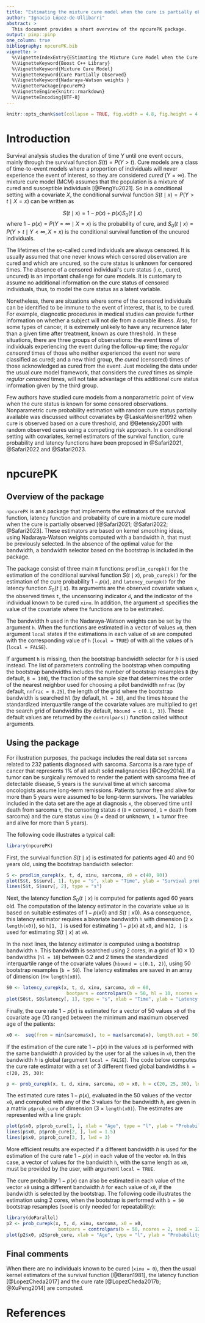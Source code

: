 ---
title: "Estimating the mixture cure model when the cure is partially observed with the npcurePK Package"
author: "Ignacio López-de-Ullibarri"
abstract: >
  This document provides a short overview of the npcurePK package.
output: pinp::pinp
one_column: true
bibliography: npcurePK.bib
vignette: >
  %\VignetteIndexEntry{EStimating the Mixture Cure Model when the Cure is Partially Observed with the npcurePK Package}
  %\VignetteKeyword{Boost C++ Library}
  %\VignetteKeyword{Mixture Cure Model}
  %\VignetteKeyword{Cure Partially Observed}
  %\VignetteKeyword{Nadaraya-Watson weights }
  %\VignettePackage{npcurePK}
  %\VignetteEngine{knitr::rmarkdown}
  %\VignetteEncoding{UTF-8}  
---

```{r, include = FALSE}
knitr::opts_chunk$set(collapse = TRUE, fig.width = 4.8, fig.height = 4.8)
```

# Introduction

Survival analysis studies the duration of time $Y$ until one event occurs, mainly through the survival function $S(t) = P(Y > t)$. Cure models are a class of time-to-event models where a proportion of individuals will never experience the event of interest, so they are considered *cured* ($Y = \infty$). The mixture cure model (MCM) assumes that the population is a mixture of cured and susceptible individuals [@PengYu2021]. So in a conditional setting with a covariate $X$, the conditional survival function $S(t \mid x) = P(Y > t \mid X = x)$ can be written as

$$S(t \mid x) = 1 - p(x) + p(x)S_0(t \mid x)$$ where $1 - p(x) =P(Y = \infty \mid X = x)$ is the probability of cure, and $S_0(t \mid x) = P(Y > t \mid Y < \infty, X = x)$ is the conditional survival function of the uncured individuals.

The lifetimes of the so-called cured individuals are always censored. It is usually assumed that one never knows which censored observation are cured and which are uncured, so the cure status is unknown for censored times. The absence of a censored individual\'s cure status (i.e., cured, uncured) is an important challenge for cure models. It is customary to assume no additional information on the cure status of censored individuals, thus, to model the cure status as a latent variable.

Nonetheless, there are situations where some of the censored individuals can be identified to be immune to the event of interest, that is, to be cured. For example, diagnostic procedures in medical studies can provide further information on whether a subject will not die from a curable illness. Also, for some types of cancer, it is extremely unlikely to have any recurrence later than a given time after treatment, known as cure threshold. In these situations, there are three groups of observations: the *event* times of individuals experiencing the event during the follow-up time; the *regular censored* times of those who neither experienced the event nor were classified as cured; and a new third group, the *cured* (censored) times of those acknowledged as cured from the event. Just modeling the data under the usual cure model framework, that considers the *cured* times as simple *regular censored* times, will not take advantage of this additional cure status information given by the third group.

Few authors have studied cure models from a nonparametric point of view when the cure status is known for some censored observations. Nonparametric cure probability estimation with random cure status partially available was discussed without covariates by @LaskaMeisner1992 when cure is observed based on a cure threshold, and @Betensky2001 with random observed cures using a competing risk approach. In a conditional setting with covariates, kernel estimators of the survival function, cure probability and latency functions have been proposed in @Safari2021, @Safari2022 and @Safari2023.

# npcurePK

## Overview of the package

`npcurePK` is an `R` package that implements the estimators of the survival function, latency function and probability of cure in a mixture cure model when the cure is partially observed [@Safari2021; @Safari2022; @Safari2023]. These estimators are based on kernel smoothing ideas, using Nadaraya-Watson weights computed with a bandwidth $h$, that must be previously selected. In the absence of the optimal value for the bandwidth, a bandwidth selector based on the bootstrap is included in the package.

The package consist of three main `R` functions: `prodlim_curepk()` for the estimation of the conditional survival function $S(t \mid x)$, `prob_curepk()` for the estimation of the cure probability $1 - p(x)$, and `latency_curepk()` for the latency function $S_0(t \mid x)$. Its arguments are the observed covariate values `x`, the observed times `t`, the uncensoring indicator `d`, and the indicator of the individual known to be cured `xinu`. In addition, the argument `x0` specifies the value of the covariate where the functions are to be estimated.

The bandwidth $h$ used in the Nadaraya-Watson weights can be set by the argument `h`. When the functions are estimated in a vector of values `x0`, then argument `local` states if the estimations in each value of `x0` are computed with the corresponding value of `h` (`local = TRUE`) of with all the values of `h` (`local = FALSE`).

If argument `h` is missing, then the bootstrap bandwidth selector for $h$ is used instead. The list of parameters controlling the bootstrap when computing the bootstrap bandwidths includes the number of bootstrap resamples `B` (by default, `B = 100`), the fraction of the sample size that determines the order of the nearest neighbor used for choosing a pilot bandwidth `nnfrac` (by default, `nnfrac = 0.25`), the length of the grid where the bootstrap bandwidth is searched `hl` (by default, `hl = 30`), and the times `hbound` the standardized interquartile range of the covariate values are multiplied to get the search grid of bandwidths (by default, `hbound = c(0.1, 3)`). These default values are returned by the `controlpars()` function called without arguments.

## Using the package

For illustration purposes, the package includes the real data set `sarcoma` related to 232 patients diagnosed with sarcoma. Sarcoma is a rare type of cancer that represents 1% of all adult solid malignancies [@Choy2014]. If a tumor can be surgically removed to render the patient with sarcoma free of detectable disease, 5 years is the survival time at which sarcoma oncologists assume long-term remissions. Patients tumor free and alive for more than 5 years were assumed to be long-term survivors. The variables included in the data set are the age at diagnosis `x`, the observed time until death from sarcoma `t`, the censoring status `d` (`0` = censored, `1` = death from sarcoma) and the cure status `xinu` (`0` = dead or unknown, `1` = tumor free and alive for more than 5 years).

The following code illustrates a typical call:

```{r}
library(npcurePK)
```

First, the survival function $S(t \mid x)$ is estimated for patients aged 40 and 90 years old, using the bootstrap bandwidth selector:

```{r}
S <- prodlim_curepk(x, t, d, xinu, sarcoma, x0 = c(40, 90))
plot(S$t, S$surv[, 1], type = "s", xlab = "Time", ylab = "Survival probability", ylim = c(0, 1))
lines(S$t, S$surv[, 2], type = "s")  
```

Next, the latency function $S_0(t \mid x)$ is computed for patients aged 60 years old. The computation of the latency estimator in the covariate value `x0` is based on suitable estimates of $1 - p(x0)$ and $S(t \mid x0)$. As a consequence, this latency estimator requires a bivariate bandwidth `h` with dimension (`2` $\times$ `length(x0)`), so `h[1, ]` is used for estimating $1 - p(x)$ at `x0`, and `h[2, ]` is used for estimating $S(t \mid x)$ at `x0`.

In the next lines, the latency estimator is computed using a bootstrap bandwidth `h`. This bandwidth is searched using 2 cores, in a grid of 10 $\times$ 10 bandwidths (`hl = 10`) between 0.2 and 2 times the standardized interquartile range of the covariate values (`hbound = c(0.1, 2)`), using 50 bootstrap resamples (`b = 50`). The latency estimates are saved in an array of dimension ($n \times$ `length(x0)`).

```{r}
S0 <- latency_curepk(x, t, d, xinu, sarcoma, x0 = 60,
                      bootpars = controlpars(b = 50, hl = 10, ncores = 2, hbound = c(0.1, 2)))
plot(S0$t, S0$latency[, 1], type = "s", xlab = "Time", ylab = "Latency function", ylim = c(0, 1))
```

Finally, the cure rate $1 - p(x)$ is estimated for a vector of 50 values `x0` of the covariate age ($X$) ranged between the minimum and maximum observed age of the patients:

```{r}
x0 <-  seq(from = min(sarcoma$x), to = max(sarcoma$x), length.out = 50)
```

If the estimation of the cure rate $1 - p(x)$ in the values `x0` is performed with the same bandwidth $h$ provided by the user for all the values in `x0`, then the bandwidth $h$ is global (argument `local = FALSE`). The code below computes the cure rate estimator with a set of 3 different fixed global bandwidths `h = c(20, 25, 30)`:

```{r}
p <- prob_curepk(x, t, d, xinu, sarcoma, x0 = x0, h = c(20, 25, 30), local = FALSE)
```

The estimated cure rates $1 - p(x)$, evaluated in the 50 values of the vector `x0`, and computed with any of the 3 values for the bandwidth $h$, are given in a matrix `p$prob_cure` of dimension (3 $\times$ `length(x0)`). The estimates are represented with a line graph:

```{r}
plot(p$x0, p$prob_cure[1, ], xlab = "Age", type = "l", ylab = "Probability of cure", ylim = c(0, 1)) 
lines(p$x0, p$prob_cure[2, ], lwd = 1.5)
lines(p$x0, p$prob_cure[3, ], lwd = 3)
```

More efficient results are expected if a different bandwidth $h$ is used for the estimation of the cure rate $1 - p(x)$ in each value of the vector `x0`. In this case, a vector of values for the bandwidth `h`, with the same length as `x0`, must be provided by the user, with argument `local = TRUE`.

The cure probability $1 - p(x)$ can also be estimated in each value of the vector `x0` using a different bandwidth $h$ for each value of `x0`, if the bandwidth is selected by the bootstrap. The following code illustrates the estimation using 2 cores, when the bootstrap is performed with `b = 50` bootstrap resamples (`seed` is only needed for repeatability):

```{r}
library(doParallel)
p2 <- prob_curepk(x, t, d, xinu, sarcoma, x0 = x0,
                   bootpars = controlpars(b = 50, ncores = 2, seed = 123))
plot(p2$x0, p2$prob_cure, xlab = "Age", type = "l", ylab = "Probability of cure", ylim = c(0, 1))
```

## Final comments

When there are no individuals known to be cured (`xinu = 0`), then the usual kernel estimators of the survival function [@Beran1981], the latency function [@LopezCheda2017] and the cure rate [@LopezCheda2017b; @XuPeng2014] are computed.

# References
